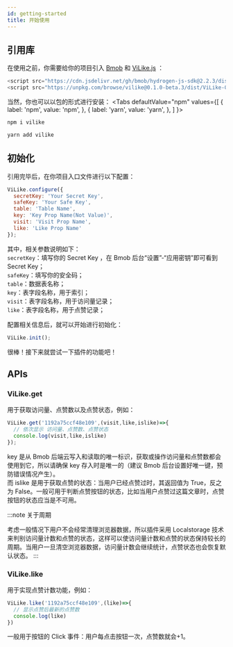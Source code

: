 ```yaml
---
id: getting-started
title: 开始使用
---
```




## 引用库
在使用之前，你需要给你的项目引入 [Bmob](https://github.com/bmob/hydrogen-js-sdk/tree/master/dist) 和 [ViLike.js](https://github.com/zpfz/ViLike.js/tree/master/dist) ：

```js
<script src="https://cdn.jsdelivr.net/gh/bmob/hydrogen-js-sdk@2.2.3/dist/Bmob-2.2.3.min.js"></script>
<script src="https://unpkg.com/browse/vilike@0.1.0-beta.3/dist/ViLike-0.1.0-beta.3.min.js"></script>
```

当然，你也可以以包的形式进行安装：
<Tabs
  defaultValue="npm"
  values={[
    { label: 'npm', value: 'npm', },
    { label: 'yarn', value: 'yarn', },
  ]
}>
<TabItem value="npm">

```sh
npm i vilike
```

</TabItem>
<TabItem value="yarn">

```sh
yarn add vilike
```

</TabItem>
</Tabs>  

## 初始化
引用完毕后，在你项目入口文件进行以下配置：

```js
ViLike.configure({
  secretKey: 'Your Secret Key',
  safeKey: 'Your Safe Key',
  table: 'Table Name',
  key: 'Key Prop Name(Not Value)',
  visit: 'Visit Prop Name',
  like: 'Like Prop Name'
});
```

其中，相关参数说明如下：  
`secretKey`：填写你的 Secret Key ，在 Bmob 后台“设置”-“应用密钥”即可看到 Secret Key；  
`safeKey`：填写你的安全码；  
`table`：数据表名称；   
`key`：表字段名称，用于索引；    
`visit`：表字段名称，用于访问量记录；     
`like`：表字段名称，用于点赞记录；     

配置相关信息后，就可以开始进行初始化：
```js
ViLike.init();
```

很棒！接下来就尝试一下插件的功能吧！

## APIs

### ViLike.get

用于获取访问量、点赞数以及点赞状态，例如：

```js title="ViLike.get(key,(visit,like,islike)=>{})"
ViLike.get('1192a75ccf48e109',(visit,like,islike)=>{
  // 依次显示 访问量、点赞数、点赞状态
  console.log(visit,like,islike)
});
```

key 是从 Bmob 后端云写入和读取的唯一标识，获取或操作访问量和点赞数都会使用到它，所以请确保 key 存入时是唯一的（建议 Bmob 后台设置好唯一键，预防错误情况产生）。  
而 islike 是用于获取点赞的状态：当用户已经点赞过时，其返回值为 True，反之为 False。一般可用于判断点赞按钮的状态，比如当用户点赞过这篇文章时，点赞按钮的状态应当是不可用。

:::note 关于周期

考虑一般情况下用户不会经常清理浏览器数据，所以插件采用 Localstorage 技术来判别访问量计数和点赞的状态，这样可以使访问量计数和点赞的状态保持较长的周期。当用户一旦清空浏览器数据，访问量计数会继续统计，点赞状态也会恢复默认状态。
:::

### ViLike.like

用于实现点赞计数功能，例如：
```js title="ViLike.like(key,(like)=>{})"
ViLike.like('1192a75ccf48e109',(like)=>{
  // 显示点赞后最新的点赞数
  console.log(like)
})
```
一般用于按钮的 Click 事件：用户每点击按钮一次，点赞数就会+1。